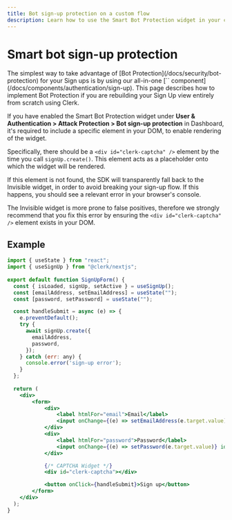 ```yaml
---
title: Bot sign-up protection on a custom flow
description: Learn how to use the Smart Bot Protection widget in your custom sign-up flow.
---
```


# Smart bot sign-up protection

<Callout type="danger">
  The simplest way to take advantage of [Bot Protection](/docs/security/bot-protection) for your Sign ups is by using our all-in-one [`<SignUp />` component](/docs/components/authentication/sign-up). This page describes how to implement Bot Protection if you are rebuilding your Sign Up view entirely from scratch using Clerk.
</Callout>



If you have enabled the Smart Bot Protection widget under **User & Authentication > Attack Protection > Bot sign-up protection** in Dashboard, it's required to include a specific element in your DOM, to enable rendering of the widget.

Specifically, there should be a `<div id="clerk-captcha" />` element by the time you call `signUp.create()`. This element acts as a placeholder onto which the widget will be rendered.

If this element is not found, the SDK will transparently fall back to the Invisible widget, in order to avoid breaking your sign-up flow. If this happens, you should see a relevant error in your browser's console.

The Invisible widget is more prone to false positives, therefore we strongly recommend that you fix this error by ensuring the `<div id="clerk-captcha" />` element exists in your DOM.

## Example
```jsx
import { useState } from "react";
import { useSignUp } from "@clerk/nextjs";
 
export default function SignUpForm() {
  const { isLoaded, signUp, setActive } = useSignUp();
  const [emailAddress, setEmailAddress] = useState("");
  const [password, setPassword] = useState("");

  const handleSubmit = async (e) => {
    e.preventDefault();
    try {
      await signUp.create({
        emailAddress,
        password,
      });
    } catch (err: any) {
      console.error('sign-up error');
    }
  };
 
  return (
    <div>
        <form>
            <div>
                <label htmlFor="email">Email</label>
                <input onChange={(e) => setEmailAddress(e.target.value)} id="email" name="email" type="email" />
            </div>
            <div>
                <label htmlFor="password">Password</label>
                <input onChange={(e) => setPassword(e.target.value)} id="password" name="password" type="password" />
            </div>

            {/* CAPTCHA Widget */}
            <div id="clerk-captcha"></div>

            <button onClick={handleSubmit}>Sign up</button>
        </form>
    </div>
  );
}
```
